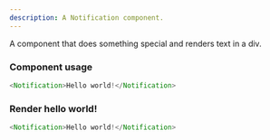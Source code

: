 ```yaml
---
description: A Notification component.
---
```



A component that does something special and renders text in a div.

### Component usage
```js
<Notification>Hello world!</Notification>
```

### Render hello world!

```js live
<Notification>Hello world!</Notification>
```
